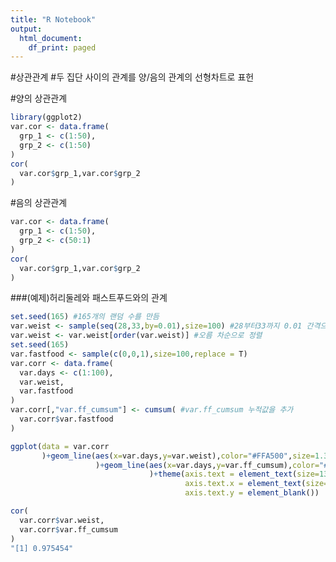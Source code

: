 ```yaml
---
title: "R Notebook"
output:
  html_document:
    df_print: paged
---
```


#상관관계
#두 집단 사이의 관계를 양/음의 관계의 선형차트로 표헌

#양의 상관관계
```r

library(ggplot2)
var.cor <- data.frame(
  grp_1 <- c(1:50),
  grp_2 <- c(1:50)
)
cor(
  var.cor$grp_1,var.cor$grp_2
)
```

#음의 상관관계
```r
var.cor <- data.frame(
  grp_1 <- c(1:50),
  grp_2 <- c(50:1)
)
cor(
  var.cor$grp_1,var.cor$grp_2
) 
```

###(예제)허리둘레와 패스트푸드와의 관계
```r
set.seed(165) #165개의 랜덤 수를 만듬
var.weist <- sample(seq(28,33,by=0.01),size=100) #28부터33까지 0.01 간격으로 100가지 숫자를 만듬
var.weist <- var.weist[order(var.weist)] #오름 차순으로 정렬
set.seed(165)
var.fastfood <- sample(c(0,0,1),size=100,replace = T)
var.corr <- data.frame(
  var.days <- c(1:100),
  var.weist,
  var.fastfood
)
var.corr[,"var.ff_cumsum"] <- cumsum( #var.ff_cumsum 누적값을 추가
  var.corr$var.fastfood
) 

ggplot(data = var.corr
       )+geom_line(aes(x=var.days,y=var.weist),color="#FFA500",size=1.3
                   )+geom_line(aes(x=var.days,y=var.ff_cumsum),color="#00A0FF",size=1.3 #차트 하나에 레이어로 겹쳐서 표
                               )+theme(axis.text = element_text(size=13),
                                       axis.text.x = element_text(size=16,face = "bold"),
                                       axis.text.y = element_blank())

cor(
  var.corr$var.weist,
  var.corr$var.ff_cumsum
)
"[1] 0.975454"
```
